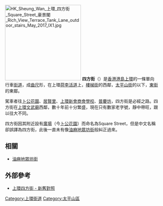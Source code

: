 {{Infobox Hong Kong Road
|   中文街道名稱    =  四方街
|   英文街道名稱    = Square Street
|   圖片        = File:HK 上環 Sheung Wan 四方街 Square Street October 2019 SS2 10.jpg
|   圖片說明    =  
|   路段總長度  =  0.2
|   車速限制    =  
|   行車線數量  =  
|   所在地區    =  [[香港|香港]][[中西區_(香港)|中西區]][[上環|上環]]
|   起點        =  [[荷里活道|荷里活道]]與[[樓梯街|樓梯街]]交界
|   終點        =  [[太平山街|太平山街]]與[[居賢坊|居賢坊]]交界
|   通車日期    = 19世紀
|   命名日期    = 
|   舊有名稱    = 
}}
[[File:HK_Sheung_Wan_上環_四方街_Square_Street_豪景閣_Rich_View_Terrace_Tank_Lane_outdoor_stairs_May_2017_IX1.jpg|250px]]
'''四方街'''（{{lang-en|Square Street}}）是[[香港|香港]][[港島|港島]][[上環|上環]]的一條單向行車[[街道|街道]]，成[[曲尺|曲尺]]形，在上環[[荷李活道|荷李活道]]上，[[樓梯街|樓梯街]]的西鄰，[[太平山街|太平山街]]的以下，[[東街|東街]]的東鄰。

駕車者往[[卜公花園|卜公花園]]、[[居賢里|居賢里]]、[[上環新會商會學校|上環新會商會學校]]、[[普慶坊|普慶坊]]，四方街是必經之路。四方街在[[上環文武廟|上環文武廟]]西鄰，數十年前十分繁盛，現在只有數家老字號，靜中帶旺，跟以往大不同。

四方街因其附近設有[[廣場|廣場]]（今[[卜公花園|卜公花園]]）而命名為Square Street，但是中文名稱卻誤譯為四方街，此後一直未有像[[油麻地|油麻地]][[眾坊街|眾坊街]]般糾正過來。

== 相關 ==
* [[油麻地|油麻地]][[眾坊街|眾坊街]]

==外部參考==
* [http://www.flickr.com/photos/old-hk/3992341103/in/set-72157608410017743/ 上環四方街 - 新舊對照] {{Wayback|url=http://www.flickr.com/photos/old-hk/3992341103/in/set-72157608410017743/ |date=20200203110928 }}

{{commonscat|Square Street, Hong Kong}}

[[Category:上環街道|Category:上環街道]]
[[Category:太平山區|Category:太平山區]]